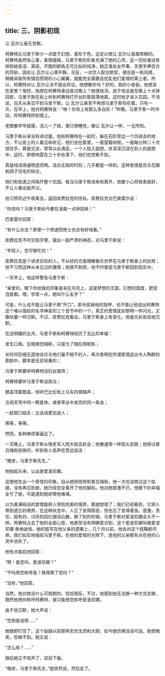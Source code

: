 ```yaml
---
---
---
```

title: 三、阴影初现
---




让·瓦尔让毫无觉察。

柯赛特比马里于斯少一点耽于幻想，喜形于色，这足以使让·瓦尔让喜眉笑眼的。柯赛特虽然有心事，柔情缱绻，马里于斯的形象充满了她的心灵，这一切丝毫没有排除她圣洁、美丽、开朗的额角无可比拟的纯净。她正值处女怀春，天使手捧百合的芳龄。因此让·瓦尔让心境平静。况且，一对恋人配合默契，便总是一帆风顺，稍微采取所有情侣惯用的小心翼翼，就能完全蒙蔽会扰乱他们爱情的第三者。所以，柯赛特对让·瓦尔让决不提出异议。他想散步吗？好的，我的小爸爸。他想呆在家里？很好。他想在柯赛特身边度过晚上？她很快活。由于他总是在晚上十点钟回房，马里于斯在街上听到柯赛特打开台阶那扇落地窗，这时他才进入花园。不消说，白天从来见不到马里于斯。让·瓦尔让甚至不再想马里于斯存在着。只有一次，在早上，他对柯赛特说：“咦！你背上有那么多白灰！”昨晚，马里于斯一时冲动，将柯赛特挤到墙上。

老图散早早就寝，活儿一了结，便只想睡觉，像让·瓦尔让一样，一无所知。

马里于斯从来没有进过屋。他和柯赛特在一起时，躲在石阶旁边一个凹进去的地方，不让街上的人看见和听见，他们坐在那里，一面望着树枝，一面每分钟二十次捏住手，算是交谈，常常以此满足。一个人陷入遐想，并深深沉浸在别人的遐想中，这时，即使响雷在三十步处落下，他们也觉察不到。

真是纯洁得通明透亮啊。洁白无瑕的时刻；几乎都是一样的。这种爱情是百合花瓣和鸽子羽毛的综合。

他们和街道之间隔开整个花园。每当马里于斯进来和离开，他要小心将铁条扳好，不让人看出扳开过。

他习惯将近午夜离去，返回库费拉克的住处。库费拉克对巴奥雷尔说：

“你信吗？马里于斯如今要在凌晨一点钟回来！”

巴奥雷尔回答：

“有什么办法？即使一个修道院修士也总有好戏看。”

库费拉克不时交抱手臂，摆出一副严肃的神态，对马里于斯说：

“年轻人，您可够忙的！”

库费拉克是个讲求实际的人，不从好的方面理解极乐世界在马里于斯身上的反照；他不习惯这种从未见过的激情；他很不耐烦，他不时督促马里于斯回到现实中。

一天早上，他这样警告马里于斯：

“亲爱的，眼下你给我的印象是呆在月亮上，这是梦想的王国，幻想的国度，肥皂泡首都。喂，学乖一点，她叫什么名字？”

可是，什么也不能让马里于斯“开口”。即令拔掉他的指甲，也不能让他说出柯赛特这个难以描绘的名字神圣的三个音节中的一个。真正的爱情犹如黎明一样闪光，又像坟墓一样沉默。不过，库费拉克看出，马里于斯身上有变化，他是光彩奕奕地沉默。

在这明媚的五月，马里于斯和柯赛特经历了无比的幸福：

发生口角，互相用您相称，只是为了随后用昵称；

长时间巨细无遗地谈论与他们毫不相干的人，再次表明在所谓爱情这出令人陶醉的歌剧中，脚本是无足轻重的；

马里于斯要听柯赛特谈妇女服饰；

柯赛特要听马里于斯谈政治；

膝盖顶着膝盖，倾听巴比伦街上马车的辚辚声；

注视天穹中同一颗星体，或者草丛中发亮的同一条虫；

一起钳口结舌；比谈话更加迷人；

等等，等等。

然而，各种麻烦事逼近了。

一天晚上，马里于斯从残老军人院大街去赴会；他像通常一样低头走路；他转过普吕梅街拐角时，听到有人低声在旁边说话：

“晚安，马里于斯先生。”

他抬起头来，认出是爱波尼娜。

这使他生出一个奇怪的印象。自从她把他带到普吕梅街，他一次也没想过这个姑娘，没有再见到她，她已经完全离开了他的脑际。他对她感激不已，他眼下的幸福全亏了她，可是遇到她却使他难堪。

以为美满纯洁的爱情能把人带到完美的境界，那就想错了；我们已经看到，它把人带到遗忘的境界。在这种状态中，人忘了变得邪恶，但也忘了变得善良。感激，责任，固有的、讨厌的回忆烟消云散。换了别的时候，马里于斯对爱波尼娜会大不一样。柯赛特占去了他的全部心思，他甚至没有明确意识到，这个爱波尼娜叫做爱波尼娜·泰纳迪埃，她的姓写在他父亲的遗嘱上，几个月以前，他会对这个姓鞠躬尽瘁。我们如实地描绘马里于斯。在他的爱情的光辉下，连他的父亲都有点在他的心灵中消失了。

他有点尴尬地回答：

“啊！是您吗，爱波尼娜？”

“干吗用您称呼我？我得罪了您吗？”

“没有，”他回答。

当然，他对她没什么可挑剔的。恰恰相反。不过，他感到他无法换一种方式去做，既然他用你称呼柯赛特，就只能用您称呼爱波尼娜。

由于他沉默，她大声说：

“您倒是说呀……”

她随即打住了。这个姑娘以前那样无忧无虑和大胆，如今她仿佛没话可说。她想微笑，但做不到。她又说：

“怎么啦？……”

随后她又不吱声了，双目下垂。

“晚安，马里于斯先生，”她突然说，然后走了。